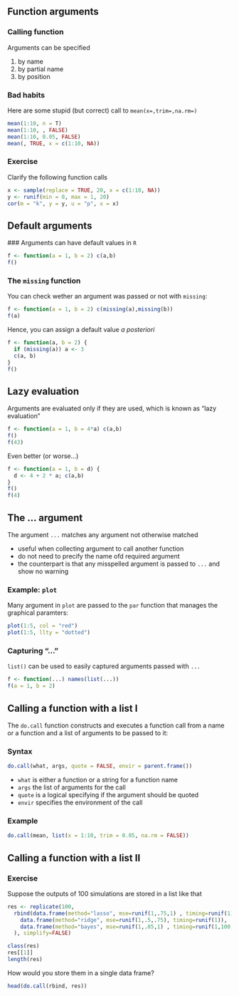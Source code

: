 ## Function arguments {.allowframebreaks}

### Calling function
Arguments can be specified 

1. by name
2. by partial name
3. by position

### Bad habits
Here are some stupid (but correct) call to `mean(x=,trim=,na.rm=)`
```r
mean(1:10, n = T)
mean(1:10, , FALSE)
mean(1:10, 0.05, FALSE)
mean(, TRUE, x = c(1:10, NA))
```

### Exercise
Clarify the following function calls

```r
x <- sample(replace = TRUE, 20, x = c(1:10, NA))
y <- runif(min = 0, max = 1, 20)
cor(m = "k", y = y, u = "p", x = x)
```

## Default arguments

### Arguments can have default values in `R`

```r
f <- function(a = 1, b = 2) c(a,b)
f()
```

\pause 

### The `missing` function

You can check wether an argument was passed or not with `missing`:

```r
f <- function(a = 1, b = 2) c(missing(a),missing(b))
f(a)
```

Hence, you can assign a default value _a posteriori_

```r
f <- function(a, b = 2) {
  if (missing(a)) a <- 3  
  c(a, b)
}
f()
```

## Lazy evaluation

Arguments are evaluated only if they are used, which is known as "lazy evaluation"

```r
f <- function(a = 1, b = 4*a) c(a,b)
f()
f(43)
```

Even better (or worse...)

```r
f <- function(a = 1, b = d) {
  d <- 4 + 2 * a; c(a,b)
}
f()
f(4)
```

## The ... argument

The argument `...` matches any argument not otherwise matched

- useful when collecting argument to call another function
- do not need to precify the name ofd required argument
- the counterpart is that any misspelled argument is passed to `...` and show no warning

### Example: `plot`
Many argument in `plot` are passed to the `par` function that manages the graphical paramters:

```r
plot(1:5, col = "red")
plot(1:5, llty = "dotted")
```

### Capturing "..."
`list()` can be used to easily captured arguments passed with `...`
```r
f <- function(...) names(list(...))
f(a = 1, b = 2)
```

## Calling a function with a list I

The `do.call` function constructs and executes a function call from a name or a function and a list of arguments to be passed to it:

### Syntax
```r
do.call(what, args, quote = FALSE, envir = parent.frame())
```

- `what` is either a function or a string for a function name
- `args` the list of arguments for the call
- `quote` is a logical specifying if the argument should be quoted
- `envir` specifies the environment of the call

### Example
```r
do.call(mean, list(x = 1:10, trim = 0.05, na.rm = FALSE))
```

## Calling a function with a list II

### Exercise
Suppose the outputs of 100 simulations are stored in a list like that

```r
res <- replicate(100, 
  rbind(data.frame(method="lasso", mse=runif(1,.75,1) , timing=runif(1)),
    data.frame(method="ridge", mse=runif(1,.5,.75), timing=runif(1)),
    data.frame(method="bayes", mse=runif(1,.85,1) , timing=runif(1,100,200))
  ), simplify=FALSE)
```

```r
class(res)
res[[1]]
length(res)
```
How would you store them in a single data frame?

\pause

```r
head(do.call(rbind, res))
```
